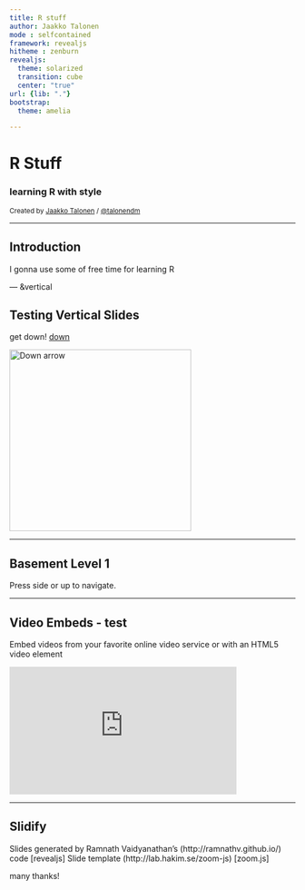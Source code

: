 ```yaml
---
title: R stuff
author: Jaakko Talonen
mode : selfcontained
framework: revealjs
hitheme : zenburn
revealjs:
  theme: solarized
  transition: cube
  center: "true"
url: {lib: "."}
bootstrap:
  theme: amelia

---
```


# R Stuff
### learning R with style

<small> Created by [Jaakko Talonen](http://jaakko.me) / [@talonendm](http://twitter.com/jaakkotalonen) </small>

<script src="http://ajax.googleapis.com/ajax/libs/jquery/1.9.1/jquery.min.js"></script>

---

## Introduction

I gonna use some of free time for learning R

--- &vertical

## Testing Vertical Slides

get down! <a href="#" class="navigate-down">down</a>

<a href="#" class="image navigate-down">
  <img width="320" height="320" src="https://github.com/talonendm/pics/blob/master/t2_jpg_Agrocybe_erebia%23001.JPG?raw=true" alt="Down arrow">
</a>

***

## Basement Level 1

Press side or up to navigate.

---

## Video Embeds - test

Embed videos from your favorite online video service or with an HTML5 video element

<iframe width="400" height="225" frameborder="0"
  src="https://www.youtube.com/watch?v=gIAbyWhI7kQ" >
</iframe>


---

## Slidify

Slides generated by Ramnath Vaidyanathan's
(http://ramnathv.github.io/)
code [revealjs]
Slide template (http://lab.hakim.se/zoom-js) [zoom.js]

many thanks!